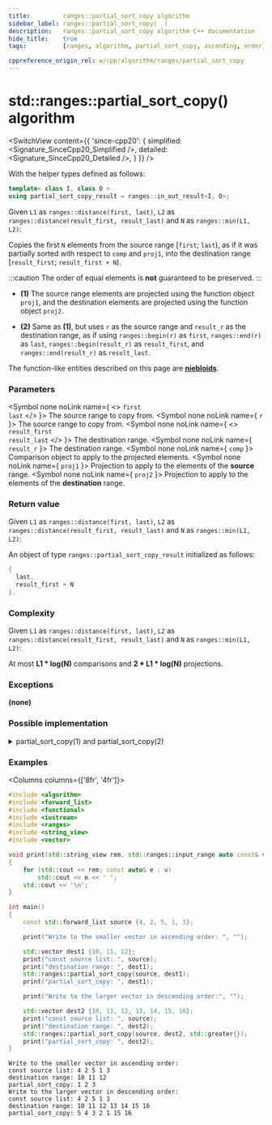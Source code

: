 ```yaml
---
title:         ranges::partial_sort_copy algorithm
sidebar_label: ranges::partial_sort_copy(  )
description:   ranges::partial_sort_copy algorithm C++ documentation
hide_title:    true
tags:          [ranges, algorithm, partial_sort_copy, ascending, order]

cppreference_origin_rel: w/cpp/algorithm/ranges/partial_sort_copy
---
```



<!----------------- Codes ---------------------->


# std::ranges::partial_sort_copy() algorithm

<SwitchView content={{
	'since-cpp20': {
		simplified:	<Signature_SinceCpp20_Simplified />,
		detailed:	<Signature_SinceCpp20_Detailed />,
	}
}} />

With the helper types defined as follows:
```cpp
template< class I, class O >
using partial_sort_copy_result = ranges::in_out_result<I, O>;
```

Given `L1` as `ranges::distance(first, last)`, `L2` as `ranges::distance(result_first, result_last)` and `N` as `ranges::min(L1, L2)`:

Copies the first `N` elements from the source range [`first`; `last`), as if it was partially sorted with respect to `comp` and `proj1`,
into the destination range [`result_first`; `result_first + N`).

:::caution
The order of equal elements is **not** guaranteed to be preserved.
:::

- **(1)** The source range elements are projected using the function object `proj1`, and the destination elements are projected using the function object `proj2`.

- **(2)** Same as **(1)**, but uses `r` as the source range and `result_r` as the destination range,
  as if using `ranges::begin(r)` as `first`, `ranges::end(r)` as `last`, `ranges::begin(result_r)` as `result_first`, and `ranges::end(result_r)` as `result_last`.

The function-like entities described on this page are [**niebloids**](#).

### Parameters

<SymbolTable>

  <Symbol none noLink name={ <> <code>first</code> <br/> <code>last</code> </> }>
    The source range to copy from.
  </Symbol>
  <Symbol none noLink name={ <code>r</code> }>
    The source range to copy from.
  </Symbol>
  <Symbol none noLink name={ <> <code>result_first</code> <br/> <code>result_last</code> </> }>
    The destination range.
  </Symbol>
  <Symbol none noLink name={ <code>result_r</code> }>
    The destination range.
  </Symbol>
  <Symbol none noLink name={ <code>comp</code> }>
    Comparison object to apply to the projected elements.
  </Symbol>
  <Symbol none noLink name={ <code>proj1</code> }>
    Projection to apply to the elements of the <b>source</b> range.
  </Symbol>
  <Symbol none noLink name={ <code>proj2</code> }>
    Projection to apply to the elements of the <b>destination</b> range.
  </Symbol>

</SymbolTable>

### Return value

Given `L1` as `ranges::distance(first, last)`, `L2` as `ranges::distance(result_first, result_last)` and `N` as `ranges::min(L1, L2)`:

An object of type `ranges::partial_sort_copy_result` initialized as follows:
```cpp
{
  last,
  result_first + N
}.
```

### Complexity

Given `L1` as `ranges::distance(first, last)`, `L2` as `ranges::distance(result_first, result_last)` and `N` as `ranges::min(L1, L2)`:

At most **L1 \* log(N)** comparisons and **2 \* L1 \* log(N)** projections.

### Exceptions

**(none)**

### Possible implementation

<details>
<summary>partial_sort_copy(1) and partial_sort_copy(2)</summary>

```cpp
struct partial_sort_copy_fn
{
    template<std::input_iterator I1, std::sentinel_for<I1> S1,
             std::random_access_iterator I2, std::sentinel_for<I2> S2,
             class Comp = ranges::less, class Proj1 = std::identity,
             class Proj2 = std::identity>
    requires std::indirectly_copyable<I1, I2> && std::sortable<I2, Comp, Proj2> &&
             std::indirect_strict_weak_order<Comp, std::projected<I1, Proj1>,
             std::projected<I2, Proj2>>
    constexpr ranges::partial_sort_copy_result<I1, I2>
        operator()( I1 first, S1 last, I2 result_first, S2 result_last,
                    Comp comp = {}, Proj1 proj1 = {}, Proj2 proj2 = {} ) const
    {
        if (result_first == result_last)
            return {std::move(ranges::next(std::move(first), std::move(last))),
                    std::move(result_first)};

        auto out_last {result_first};
        // copy first N elements
        for (; !(first == last or out_last == result_last); ++out_last, ++first)
            *out_last = *first;

        // convert N copied elements into a max-heap
        ranges::make_heap(result_first, out_last, comp, proj2);

        // process the rest of the input range (if any), preserving the heap property
        for (; first != last; ++first)
        {
            if (std::invoke(comp, std::invoke(proj1, *first),
                                  std::invoke(proj2, *result_first)))
            {
                // pop out the biggest item and push in a newly found smaller one
                ranges::pop_heap(result_first, out_last, comp, proj2);
                *(out_last - 1) = *first;
                ranges::push_heap(result_first, out_last, comp, proj2);
            }
        }

        // first N elements in the output range is still
        // a heap - convert it into a sorted range
        ranges::sort_heap(result_first, out_last, comp, proj2);

        return {std::move(first), std::move(out_last)};
    }

    template<ranges::input_range R1, ranges::random_access_range R2,
             class Comp = ranges::less, class Proj1 = std::identity,
             class Proj2 = std::identity>
    requires std::indirectly_copyable<ranges::iterator_t<R1>, ranges::iterator_t<R2>> &&
             std::sortable<ranges::iterator_t<R2>, Comp, Proj2> &&
             std::indirect_strict_weak_order<Comp, std::projected<ranges::iterator_t<R1>,
             Proj1>, std::projected<ranges::iterator_t<R2>, Proj2>>
    constexpr ranges::partial_sort_copy_result<ranges::borrowed_iterator_t<R1>,
              ranges::borrowed_iterator_t<R2>>
        operator()( R1&& r, R2&& result_r, Comp comp = {},
                    Proj1 proj1 = {}, Proj2 proj2 = {} ) const
    {
        return (*this)(ranges::begin(r), ranges::end(r),
                       ranges::begin(result_r), ranges::end(result_r),
                       std::move(comp), std::move(proj1), std::move(proj2));
    }
};

inline constexpr partial_sort_copy_fn partial_sort_copy {};
```

</details>

### Examples

<Columns columns={['8fr', '4fr']}>
<div>

```cpp title='Main.cpp' showLineNumbers
#include <algorithm>
#include <forward_list>
#include <functional>
#include <iostream>
#include <ranges>
#include <string_view>
#include <vector>

void print(std::string_view rem, std::ranges::input_range auto const& v)
{
    for (std::cout << rem; const auto& e : v)
        std::cout << e << ' ';
    std::cout << '\n';
}

int main()
{
    const std::forward_list source {4, 2, 5, 1, 3};

    print("Write to the smaller vector in ascending order: ", "");

    std::vector dest1 {10, 11, 12};
    print("const source list: ", source);
    print("destination range: ", dest1);
    std::ranges::partial_sort_copy(source, dest1);
    print("partial_sort_copy: ", dest1);

    print("Write to the larger vector in descending order:", "");

    std::vector dest2 {10, 11, 12, 13, 14, 15, 16};
    print("const source list: ", source);
    print("destination range: ", dest2);
    std::ranges::partial_sort_copy(source, dest2, std::greater{});
    print("partial_sort_copy: ", dest2);
}
```

</div>
<div>

```plaintext title="Output"
Write to the smaller vector in ascending order:
const source list: 4 2 5 1 3
destination range: 10 11 12
partial_sort_copy: 1 2 3
Write to the larger vector in descending order:
const source list: 4 2 5 1 3
destination range: 10 11 12 13 14 15 16
partial_sort_copy: 5 4 3 2 1 15 16
```

</div>
</Columns>
